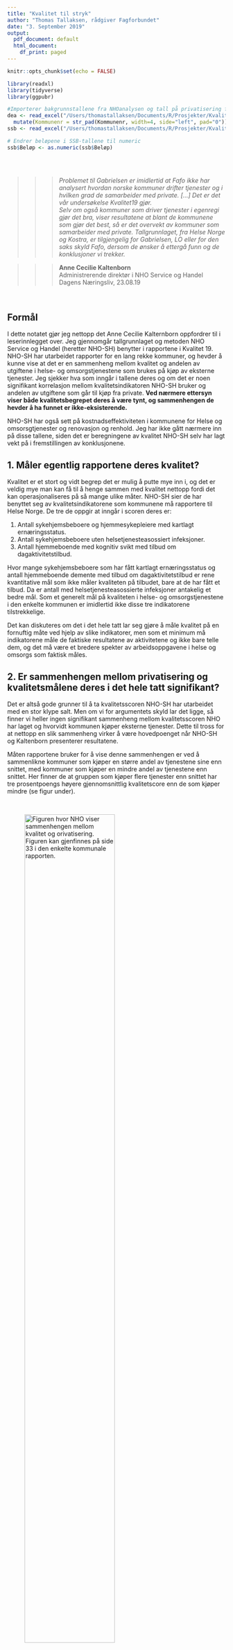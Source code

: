 ```yaml
---
title: "Kvalitet til stryk"
author: "Thomas Tallaksen, rådgiver Fagforbundet"
date: "3. September 2019"
output:
  pdf_document: default
  html_document:
    df_print: paged
---
```


```r
knitr::opts_chunk$set(echo = FALSE)

library(readxl)
library(tidyverse)
library(ggpubr)

#Importerer bakgrunnstallene fra NHOanalysen og tall på privatisering fra SSB 12367
dea <- read_excel("/Users/thomastallaksen/Documents/R/Prosjekter/Kvalitet19/190830_dea-analyse-resultat-og-input.xlsx")%>%
  mutate(Kommunenr = str_pad(Kommunenr, width=4, side="left", pad="0"))
ssb <- read_excel("/Users/thomastallaksen/Documents/R/Prosjekter/Kvalitet19/KOSbelop0000.xlsx")

# Endrer beløpene i SSB-tallene til numeric
ssb$Beløp <- as.numeric(ssb$Beløp)



```

\  

>>> *Problemet til Gabrielsen er imidlertid at Fafo ikke har analysert hvordan norske kommuner drifter tjenester og i hvilken grad de samarbeider med private. [...] Det er det vår undersøkelse Kvalitet19 gjør.*  
*Selv om også kommuner som driver tjenester i egenregi gjør det bra, viser resultatene at blant de kommunene som gjør det best, så er det overvekt av kommuner som samarbeider med private. Tallgrunnlaget, fra Helse Norge og Kostra, er tilgjengelig for Gabrielsen, LO eller for den saks skyld Fafo, dersom de ønsker å ettergå funn og de konklusjoner vi trekker.*

>>> **Anne Cecilie Kaltenborn**  
Administrerende direktør i NHO Service og Handel  
Dagens Næringsliv, 23.08.19

\  

## Formål

I dette notatet gjør jeg nettopp det Anne Cecilie Kalternborn oppfordrer til i leserinnlegget over. Jeg gjennomgår tallgrunnlaget og metoden NHO Service og Handel (heretter NHO-SH) benytter i rapportene i Kvalitet 19. NHO-SH har utarbeidet rapporter for en lang rekke kommuner, og hevder å kunne vise at det er en sammenheng mellom kvalitet og andelen av utgiftene i helse- og omsorgstjenestene som brukes på kjøp av eksterne tjenester. Jeg sjekker hva som inngår i tallene deres og om det er noen signifikant korrelasjon mellom kvalitetsindikatoren NHO-SH bruker og andelen av utgiftene som går til kjøp fra private. **Ved nærmere ettersyn viser både kvalitetsbegrepet deres å være tynt, og sammenhengen de hevder å ha funnet er ikke-eksisterende.**

NHO-SH har også sett på kostnadseffektiviteten i kommunene for Helse og omsorsgtjenester og renovasjon og renhold. Jeg har ikke gått nærmere inn på disse tallene, siden det er beregningene av kvalitet NHO-SH selv har lagt vekt på i fremstillingen av konklusjonene. 

## 1. Måler egentlig rapportene deres kvalitet?

Kvalitet er et stort og vidt begrep det er mulig å putte mye inn i, og det er veldig mye man kan få til å henge sammen med kvalitet nettopp fordi det kan operasjonaliseres på så mange ulike måter. NHO-SH sier de har benyttet seg av kvalitetsindikatorene som kommunene må rapportere til Helse Norge. De tre de oppgir at inngår i scoren deres er:

1. Antall sykehjemsbeboere og hjemmesykepleiere med kartlagt ernæringsstatus.
2. Antall sykehjemsbeboere uten helsetjenesteasossiert infeksjoner.
3. Antall hjemmeboende med kognitiv svikt med tilbud om dagaktivitetstilbud.

Hvor mange sykehjemsbeboere som har fått kartlagt ernæringsstatus og antall hjemmeboende demente med tilbud om dagaktivitetstilbud er rene kvantitative mål som ikke måler kvaliteten på tilbudet, bare at de har fått et tilbud. Da er antall med helsetjenesteasossierte infeksjoner antakelig et bedre mål. Som et generelt mål på kvaliteten i helse- og omsorgstjenestene i den enkelte kommunen er imidlertid ikke disse tre indikatorene tilstrekkelige. 

Det kan diskuteres om det i det hele tatt lar seg gjøre å måle kvalitet på en fornuftig måte ved hjelp av slike indikatorer, men som et minimum må indikatorene måle de faktiske resultatene av aktivitetene og ikke bare telle dem, og det må være et bredere spekter av arbeidsoppgavene i helse og omsorgs som faktisk måles.


## 2. Er sammenhengen mellom privatisering og kvalitetsmålene deres i det hele tatt signifikant?

Det er altså gode grunner til å ta kvalitetsscoren NHO-SH har utarbeidet med en stor klype salt. Men om vi for argumentets skyld lar det ligge, så finner vi heller ingen signifikant sammenheng mellom kvalitetsscoren NHO har laget og hvorvidt kommunen kjøper eksterne tjenester. Dette til tross for at nettopp en slik sammenheng virker å være hovedpoenget når NHO-SH og Kaltenborn presenterer resultatene.

Måten rapportene bruker for å vise denne sammenhengen er ved å sammenlikne kommuner som kjøper en større andel av tjenestene sine enn snittet, med kommuner som kjøper en mindre andel av tjenestene enn snittet. Her finner de at gruppen som kjøper flere tjenester enn snittet har tre prosentpoengs høyere gjennomsnittlig kvalitetscore enn de som kjøper mindre (se figur under).

\  

<p>
![Figuren hvor NHO viser sammenhengen mellom kvalitet og orivatisering. Figuren kan gjenfinnes på side 33 i den enkelte kommunale rapporten.](Sammenheng.png){ width=70% }
</p>

Dette er en veldig grov inndeling for å skulle vise en slik sammenheng, og NHO-SH oppgir ingen steder hvorvidt denne forskjellen på 3 prosentpoeng mellom de to gruppene faktisk er signifikant. Det skal vi derfor teste. 

\  

### Signifikanstest

For å teste hvorvidt sammenhengen er signifikant måtte vi først reprodusere tallene til NHO, noe som viste seg å være vanskeligere enn først antatt. For det første fikk vi opplyst, etter å ha henvendt oss til NHO Service og Handel direkte, at tall for kjøp fra andre kommuner også inngår i tallene for kjøp. Det utgjør ikke de helt store summene, men når Kaltenborn bruker tallene for å argumentere for effekten av å kjøpe flere tjenester av private er det merkelig å også inkludere kjøp fra kommuner. Det var også oppgitt at antall kommuner som ligger bak beregningen av gjennomsnittlig andel eksterne kjøp var 190, men i tallene NHO selv hadde oppgitt var det kun kvalitetsscore for 178 kommuner. Etter å ha kontaktet NHO-SH rettet de opp i denne feilen og publiserte kvalitetsscoren for de resterende 12 kommunene. 

Dersom vi ser på den den bivariate sammenhengen mellom andelen eksterne kjøp og kvalitetsscoren den enkelte kommunen får, er det ingen sammenheng å spore (se graf under). Sammenhengen mellom de to variablene er ikke signifikant. Med en enkel regresjonsanalyse (OLS) får vi et stigningstall (R) på 0,095, og en signifikansverdi på 0,19 (p). Det vil si at en kommune som har  kjøpt 10 prosentpoeng mer eksterne tjenester har en kvalitetsscore som er 0,95 poeng høyere, men at dette er feil i en av fem tilfeller. **Stigningstallet er så lav og signifikansverdien så høy at det rett og slett ikke er noen sammenheng å spore i tallene.** I samfunnsvitenskap pleier man å operere med at signifikansverdien p maksimalt kan være 0,05, mens det her altså er 0,19, skyhøyt over hva som kan regnes som en faktisk sammenheng. 

```r

samlet <- ssb%>%
  filter(Artikkelnummer %in% c("AG2", "A370", "AGD4", "A590"))%>% #Filtrerer til kun de relevante artiklene
  filter(Funksjon != "Institusjonslokaler" | Artikkelnummer != "A370")%>% #Fjerner kjøp på A370 og institusjonslokaler
  group_by(Kommunenummer, Kommune, Funksjon, Artikkelnummer, Artikkel)%>%
  summarise(Kostnad = sum(Beløp, na.rm = TRUE))%>%  
  ungroup()%>%   
  mutate(Deler = ifelse(Artikkelnummer %in% c("A370", "AG2"), "Kjøp", "Kostnader"))%>%
  mutate(Kostnad = ifelse(Artikkelnummer == "A590", -Kostnad, Kostnad))%>%
  group_by(Kommunenummer, Kommune, Deler)%>%
  summarise(Kostnad = sum(Kostnad))%>% # Summerer kostnadene minus avskrivningene og kjøpene
  mutate(Andel = round(Kostnad/sum(Kostnad)*100, digits = 1))%>%
  filter(Deler == "Kjøp")

sammenkoblet <- dea%>%
  select(Kommunenr, `Kommune fullt navn`, `Score, kvalitet`)%>%
  left_join(samlet, by = c("Kommunenr" = "Kommunenummer"))%>%
  mutate(Snitt = ifelse(Andel > 6.5, "Over", "Under"))%>%
  na.omit()%>%
  group_by(Snitt)%>%
  summarise("Antall kommuner" = n(), Snittkvalitet = round(mean(`Score, kvalitet`), digits = 2), Standardavvik = sd(`Score, kvalitet`))

graf <- dea%>%
  select(Kommunenr, `Kommune fullt navn`, `Score, kvalitet`)%>%
  left_join(samlet, by = c("Kommunenr" = "Kommunenummer"))

ggplot(graf, aes(y = `Score, kvalitet`, x = Andel))+
  geom_point()+
  xlim(0,40)+
  xlab("Andel eksterne kjøp")+
  geom_smooth(method='lm')+
  stat_cor(method = "pearson", label.x = 20, label.y = 30)


```

Om vi deler gruppene inn på måten NHO-SH selv har gjort det, med en gruppe bestående av de kommunene som kjøper over gjennomsnittet mange tjenester fra private, og en med de kommunene som kjøper mindre, finner vi at gjennomsnittet i den enkelte gruppa dekker over svært stor variasjon. Begge grupper har store standardavvik, og variasjonen internt i de to gruppene er overlappende. Det vil si at det er mange av kommunene som er med i gruppa som kjøper mer tjenester fra private som har lavere kvalitetsscore enn de som er i gruppa som kjøper mindre, og motsatt. **Om vi gjennomfører en enkelt T-test får vi en t-verdi på -0,9, som betyr at sammenhengen heller ikke er signifikant om vi bruker den grove inndelingen NHO selv har valgt.** 

## Oppsummering

Vi har tatt NHO Service og handel og administrerende direktør Anne Cecilie Kaltenborn på ordet, og har gjennomgått tallene de har presentert som grunnlag for påstanden om at større kjøp av tjenester fra eksterne fører til høyere kvalitet i helse- og omsorgstjenestene. Vi kan hverken se at NHO-SH har operasjonalisert kvalitet på noen god måte, og sammenhengen de hevder å ha funnet er altså med nærmere ettersyn ikke signifikant. 
